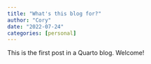 ```yaml
---
title: "What's this blog for?"
author: "Cory"
date: "2022-07-24"
categories: [personal]
---
```


This is the first post in a Quarto blog. Welcome!
